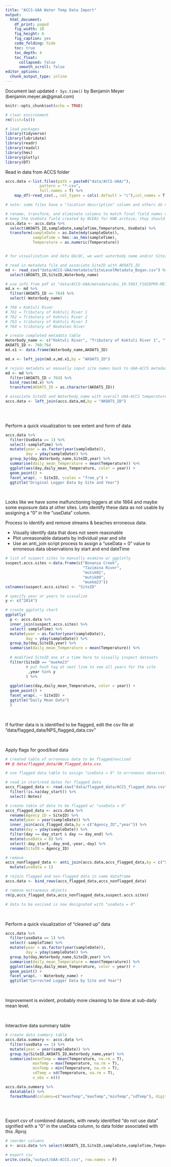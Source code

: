 ```yaml
---
title: "ACCS-UAA Water Temp Data Import"
output:
  html_document: 
    df_print: paged
    fig_width: 10
    fig_height: 6
    fig_caption: yes
    code_folding: hide
    toc: true
    toc_depth: 4
    toc_float:
      collapsed: false
      smooth_scroll: false
editor_options: 
  chunk_output_type: inline
---
```


Document last updated `r Sys.time()` by Benjamin Meyer (benjamin.meyer.ak@gmail.com)

```r
knitr::opts_chunk$set(echo = TRUE)

# clear environment
rm(list=ls())

# load packages
library(tidyverse)
library(lubridate)
library(readr)
library(readxl)
library(hms)
library(plotly)
library(DT)
```


Read in data from ACCS folder
```r
accs.data <-list.files(path = paste0("data/ACCS-UAA/"),
               pattern = "*.csv", 
               full.names = T) %>% 
    map_df(~read_csv(., col_types = cols(.default = "c"),col_names = T)) 

# note: some files have a "location description" column and others do not

# rename, transform, and eliminate columns to match final field names described in Project_notes.Rmd
# keep the UseData field created by NCEAS for KNB archive, they should have at least flagged the bad (highly negative) data at Bonanza.
accs.data <- accs.data %>%
  select(AKOATS_ID,sampleDate,sampleTime,Temperature, UseData) %>%
  transform(sampleDate = as.Date(mdy(sampleDate)),
            sampleTime = hms::as_hms(sampleTime),
            Temperature = as.numeric(Temperature)) 


# for visualization and data QA/QC, we want waterbody name and/or SiteID associated with each dataset

# read in metadata file and associate SiteID with AKOATS_ID
md <- read_csv("data/ACCS-UAA/metadata/SiteLevelMetadata_Bogan.csv") %>%
  select(AKOATS_ID,SiteID,Waterbody_name)

# use info from pdf at "data/ACCS-UAA/metadata/doi_10.5063_F1028PR9-METADATA.pdf" to assign waterbody names in blank spaces
md.x <- md %>%
  filter(AKOATS_ID <= 764) %>%
  select(-Waterbody_name)

# 760 = Koktuli River
# 761 = Tributary of Koktuli River 1
# 762 = Tributary of Koktuli River 2
# 763 = tributary of Koktuli River 3
# 764 = tributary of Newhalen River

# create completed metadata table
Waterbody_name <- c("Koktuli River", "Tributary of Koktuli River 1", "Tributary of Koktuli River 2","Tributary of Koktuli River 3","Tributary of Newhalen River")
AKOATS_ID <- 760:764
md.x1 <- data.frame(Waterbody_name,AKOATS_ID)

md.x <- left_join(md.x,md.x1,by = "AKOATS_ID")

# rejoin metadata w/ manually input site names back to UAA-ACCS metadata
md <- md %>%
  filter(AKOATS_ID > 764) %>%
  bind_rows(md.x) %>%
  transform(AKOATS_ID = as.character(AKOATS_ID))

# associate SiteID and Waterbody_name with overall UAA-ACCS temperature dataset
accs.data <- left_join(accs.data,md,by = "AKOATS_ID")
  
```

<br>

Perform a quick visualization to see extent and form of data
```r
accs.data %>%
  filter(UseData == 1) %>% 
  select(-sampleTime) %>%
  mutate(year = as.factor(year(sampleDate)),
         day = yday(sampleDate)) %>%
  group_by(day,Waterbody_name,SiteID,year) %>%
  summarise(daily_mean_Temperature = mean(Temperature)) %>%
  ggplot(aes(day,daily_mean_Temperature, color = year)) +
  geom_point() +
  facet_wrap(. ~ SiteID, scales = "free_y") +
  ggtitle("Original Logger Data by Site and Year")

```

<br>

Looks like we have some malfunctioning loggers at site 1664 and maybe some exposure data at other sites.  Lets identify these data as not usable by assigning a "0" in the "useData" column.

Process to identify and remove streams & beaches erroneous data:

* Visually identify data that does not seem reasonable
* Plot unreasonable datasets by individual year and site
* Use an anti_join script process to assign a "useData = 0" value to erroneous data observations by start and end dateTime

```r

# list of suspect sites to manually examine w/ ggplotly 
suspect.accs.sites <-data.frame(c("Bonanza Creek",
                                  "Tazimina River",
                                  "mutsk02",
                                  "mutsk09",
                                  "muekm23"))
colnames(suspect.accs.sites) <- "SiteID"

# specify year or years to visualize
y <- c("2014")

# create ggplotly chart
ggplotly(
  p <- accs.data %>%
  inner_join(suspect.accs.sites) %>%
  select(-sampleTime) %>%
  mutate(year = as.factor(year(sampleDate)),
         day = yday(sampleDate)) %>%
  group_by(day,SiteID,year) %>%
  summarise(daily_mean_Temperature = mean(Temperature)) %>%
  
  # modified SiteID one at a time here to visually inspect datasets
  filter(SiteID == "muekm23"
         # put hash tag at next line to see all years for the site
          ,year %in% y
         ) %>%
  
  ggplot(aes(day,daily_mean_Temperature, color = year)) +
  geom_point() +
  facet_wrap(. ~ SiteID) +
  ggtitle("Daily Mean Data")
  )

```

<br>

If further data is is identified to be flagged, edit the csv file at "data/flagged_data/NPS_flagged_data.csv"



<br>

Apply flags for good/bad data
```r
# created table of erroneous data to be flagged/excised
## @ data/flagged_data/UW_flagged_data.csv

# use flagged data table to assign "useData = 0" to erroneous observations

# read in start/end dates for flagged data
accs_flagged_data <- read.csv("data/flagged_data/ACCS_flagged_data.csv") %>%
  filter(!is.na(day_start)) %>%
  select(-Notes) 

# create table of data to be flagged w/ "useData = 0"
accs_flagged_data <- accs.data %>% 
  rename(Agency_ID = SiteID) %>%
  mutate(year = year(sampleDate)) %>%
  inner_join(accs_flagged_data,by = c("Agency_ID","year")) %>%
  mutate(day = yday(sampleDate)) %>%
  filter(day >= day_start & day <= day_end) %>%
  mutate(useData = 0) %>%
  select(-day_start,-day_end,-year,-day) %>%
  rename(SiteID = Agency_ID) 

# remove 
accs_nonflagged_data <- anti_join(accs.data,accs_flagged_data,by = c("SiteID","sampleDate","sampleTime")) %>%
  mutate(useData = 1)

# rejoin flagged and non-flagged data in same dataframe
accs.data <- bind_rows(accs_flagged_data,accs_nonflagged_data)

# remove extraneous objects
rm(p,accs_flagged_data,accs_nonflagged_data,suspect.accs.sites)

# data to be excised is now designated with "useData = 0"

```


<br>

Perform a quick visualization of "cleaned up" data
```r
accs.data %>%
  filter(useData == 1) %>%
  select(-sampleTime) %>%
  mutate(year = as.factor(year(sampleDate)),
         day = yday(sampleDate)) %>%
  group_by(day,Waterbody_name,SiteID,year) %>%
  summarise(daily_mean_Temperature = mean(Temperature)) %>%
  ggplot(aes(day,daily_mean_Temperature, color = year)) +
  geom_point() +
  facet_wrap(. ~ Waterbody_name) +
  ggtitle("Corrected Logger Data by Site and Year")

```

<br>

Improvement is evident, probably more cleaning to be done at sub-daily mean level.

<br>

Interactive data summary table
```r
# create data summary table
accs.data.summary <- accs.data %>%
  filter(useData == 1) %>%
  mutate(year = year(sampleDate)) %>%
  group_by(SiteID,AKOATS_ID,Waterbody_name,year) %>%
  summarize(meanTemp = mean(Temperature, na.rm = T),
            maxTemp = max(Temperature, na.rm = T),
            minTemp = min(Temperature, na.rm = T),
            sdTemp = sd(Temperature, na.rm = T),
            n_obs = n())

accs.data.summary %>%
  datatable() %>%
  formatRound(columns=c("meanTemp","maxTemp","minTemp","sdTemp"), digits=2)
    
```

<br>

Export csv of combined datasets, with newly identified "do not use data" signified with a "0" in the useData column, to data folder associated with this .Rproj
```r
# reorder columns
x <- accs.data %>% select(AKOATS_ID,SiteID,sampleDate,sampleTime,Temperature,useData)

# export csv
write.csv(x,"output/UAA-ACCS.csv", row.names = F)

```
